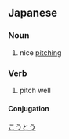 ==Japanese==
{{ja-kanjitab|好|投}}

===Noun===
{{ja-noun|こうとう}}

# nice [[pitching]]

===Verb===
{{ja-verb-suru|k|hira=こうとう|rom=kōtō}}

# pitch well

====Conjugation====
{{ja-suru|好投|こうとう|kōtō}}

[[Category:ja:Baseball|こうとう]]